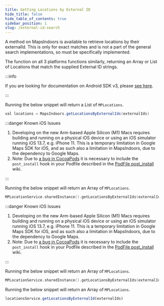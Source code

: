```yaml
---
title: Getting Locations by External ID
hide_title: false
hide_table_of_contents: true
sidebar_position: 1
slug: /external-id-search
---
```



A method on MapsIndoors is available to retrieve locations by their externalId. This is only for exact matches and is not a part of the general search implementations, so must be specifically implemented.

The function on all 3 platforms functions similarly, returning an Array or List of Locations that match the supplied External ID strings.

<Tabs groupId="various-external-id-search">
<TabItem value="android" label="Android v4" default>

:::info

If you are looking for documentation on Android SDK v3, please [see here](https://docs-legacy.mapsindoors.com/content/legacy/android_v3/).

:::

Running the below snippet will return a List of `MPLocations`.

```java
val locations = MapsIndoors.getLocationsByExternalIds(externalIds)
```

</TabItem>
<TabItem value="ios-v3" label="iOS v3">

:::danger Known iOS Issues

1. Developing on the new Arm-based Apple Silicon (M1) Macs requires building and running on a physical iOS device or using an iOS simulator running iOS 13.7, e.g. iPhone 11. This is a temporary limitation in Google Maps SDK for iOS, and as such also a limitation in MapsIndoors, due to the dependency to Google Maps.
1. Note: Due to [a bug in CocoaPods](https://github.com/CocoaPods/CocoaPods/issues/7155) it is necessary to include the `post_install` hook in your Podfile described in the [PodFile post_install](https://github.com/MapsIndoors/MapsIndoorsIOS/wiki/Podfile-post_install) wiki.

:::

Running the below snippet will return an Array of `MPLocations`.

```swift
MPLocationService.sharedInstance().getLocationsByExternalIds(externalIds)
```

</TabItem>
<TabItem value="ios-v4" label="iOS v4">

:::danger Known iOS Issues

1. Developing on the new Arm-based Apple Silicon (M1) Macs requires building and running on a physical iOS device or using an iOS simulator running iOS 13.7, e.g. iPhone 11. This is a temporary limitation in Google Maps SDK for iOS, and as such also a limitation in MapsIndoors, due to the dependency to Google Maps.
1. Note: Due to [a bug in CocoaPods](https://github.com/CocoaPods/CocoaPods/issues/7155) it is necessary to include the `post_install` hook in your Podfile described in the [PodFile post_install](https://github.com/MapsIndoors/MapsIndoorsIOS/wiki/Podfile-post_install) wiki.

:::

Running the below snippet will return an Array of `MPLocations`.

```swift
MPLocationService.sharedInstance().getLocationsByExternalIds(externalIds)
```

</TabItem>
<TabItem value="web" label="Web v4" default>

Running the below snippet will return an Array of `MPLocations`.

```js
locationsService.getLocationsByExternalId(externalIds)
```

</TabItem>
</Tabs>
